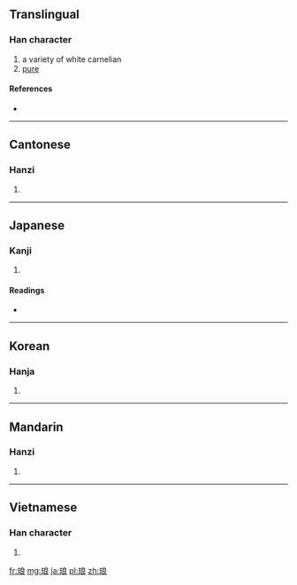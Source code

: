 {{also|瑯}}
==Translingual==

===Han character===
{{Han char|rn=96|rad=玉|as=07|sn=11|four=1313<sub>2</sub>|canj=一土戈日女 (MGIAV)}}

# a variety of white carnelian
# [[pure]]

====References====
* {{Han ref|kx=0733.010|dkj=21013|dj=1144.080|hdz=21118.120|uh=7405|ud=29701|bh=B277|bd=45687}}

----

==Cantonese==

===Hanzi===
{{yue-hanzi|jyut=|y=long4}}

# {{defn|lang=yue|sort=玉07}}

----

==Japanese==

===Kanji===
{{ja-kanji|grade=|rs=玉07}}

# {{defn|lang=ja|sort=玉07}}

====Readings====
* {{ja-readings|on=[[ろう]] (rō)|kun=|nanori=}}

----

==Korean==

===Hanja===
{{ko-hanja|hangeul=[[랑]]>[[낭]]|eumhun=|rv=rang>nang|mr=rang>nang|y=lang>nang}}

# {{defn|lang=ko|sort=玉07}}

----

==Mandarin==

===Hanzi===
{{cmn-hanzi|pin=[[láng]] ([[lang2]]), [[làng]] ([[lang4]])|wg=lang<sup>2</sup>, lang<sup>4</sup>}}

# {{defn|lang=cmn|sort=玉07}}

----

==Vietnamese==

===Han character===
{{vi-hantu|[[lang]]|rs=玉07}}

# {{defn|lang=vi|sort=玉07}}

[[fr:琅]]
[[mg:琅]]
[[ja:琅]]
[[pl:琅]]
[[zh:琅]]